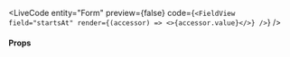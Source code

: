 
<LiveCode
	entity="Form"
  preview={false}
	code={`<FieldView
  field="startsAt"
  render={(accessor) => <>{accessor.value}</>}
/>`}
/>

#### Props

<PropsTable>
	<SharedProps.field required />
	<SharedProps.fields required />
	<SharedProps.render required />
	<SharedProps.key />
	<SharedProps.fallbackIfUnpersisted />
</PropsTable>
